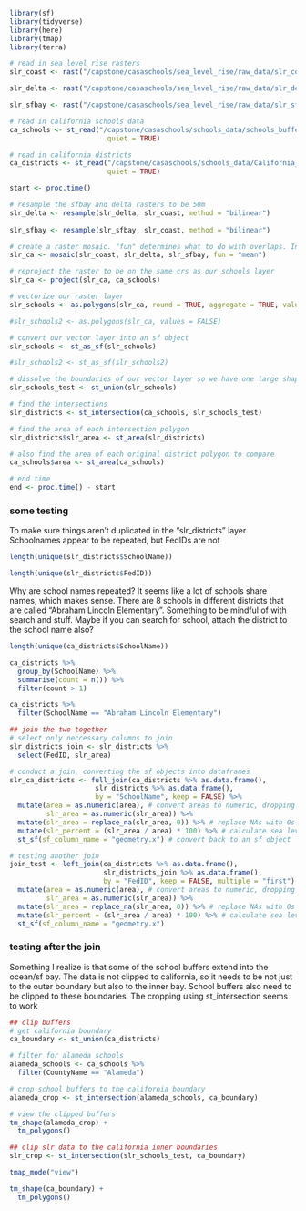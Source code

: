```r
library(sf)
library(tidyverse)
library(here)
library(tmap)
library(terra)
```


```r
# read in sea level rise rasters
slr_coast <- rast("/capstone/casaschools/sea_level_rise/raw_data/slr_coast_0.5m_jdr.tif")

slr_delta <- rast("/capstone/casaschools/sea_level_rise/raw_data/slr_delta_0.5m_jdr.tif")

slr_sfbay <- rast("/capstone/casaschools/sea_level_rise/raw_data/slr_sfbay_0.5m_jdr.tif")

# read in california schools data
ca_schools <- st_read("/capstone/casaschools/schools_data/schools_buffer/",
                        quiet = TRUE)

# read in california districts
ca_districts <- st_read("/capstone/casaschools/schools_data/California_School_District_Areas_2022-23/",
                        quiet = TRUE)
```


```r
start <- proc.time()

# resample the sfbay and delta rasters to be 50m
slr_delta <- resample(slr_delta, slr_coast, method = "bilinear")
  
slr_sfbay <- resample(slr_sfbay, slr_coast, method = "bilinear")

# create a raster mosaic. "fun" determines what to do with overlaps. In this case, we'll take the mean of overlapping cells
slr_ca <- mosaic(slr_coast, slr_delta, slr_sfbay, fun = "mean")

# reproject the raster to be on the same crs as our schools layer
slr_ca <- project(slr_ca, ca_schools)

# vectorize our raster layer
slr_schools <- as.polygons(slr_ca, round = TRUE, aggregate = TRUE, values = TRUE, extent = FALSE, digits = 0)

#slr_schools2 <- as.polygons(slr_ca, values = FALSE)

# convert our vector layer into an sf object
slr_schools <- st_as_sf(slr_schools)

#slr_schools2 <- st_as_sf(slr_schools2)

# dissolve the boundaries of our vector layer so we have one large shape
slr_schools_test <- st_union(slr_schools)

# find the intersections
slr_districts <- st_intersection(ca_schools, slr_schools_test)

# find the area of each intersection polygon
slr_districts$slr_area <- st_area(slr_districts)

# also find the area of each original district polygon to compare
ca_schools$area <- st_area(ca_schools)

# end time
end <- proc.time() - start
```

### some testing

To make sure things aren't duplicated in the "slr_districts" layer. Schoolnames appear to be repeated, but FedIDs are not

```r
length(unique(slr_districts$SchoolName))

length(unique(slr_districts$FedID))
```

Why are school names repeated? It seems like a lot of schools share names, which makes sense. There are 8 schools in different districts that are called "Abraham Lincoln Elementary". Something to be mindful of with search and stuff. Maybe if you can search for school, attach the district to the school name also?

```r
length(unique(ca_districts$SchoolName))

ca_districts %>% 
  group_by(SchoolName) %>% 
  summarise(count = n()) %>% 
  filter(count > 1)

ca_districts %>% 
  filter(SchoolName == "Abraham Lincoln Elementary")
```


```r
## join the two together
# select only neccessary columns to join
slr_districts_join <- slr_districts %>% 
  select(FedID, slr_area)

# conduct a join, converting the sf objects into dataframes
slr_ca_districts <- full_join(ca_districts %>% as.data.frame(), 
                     slr_districts %>% as.data.frame(), 
                     by = "SchoolName", keep = FALSE) %>% 
  mutate(area = as.numeric(area), # convert areas to numeric, dropping the units
         slr_area = as.numeric(slr_area)) %>% 
  mutate(slr_area = replace_na(slr_area, 0)) %>% # replace NAs with 0s
  mutate(slr_percent = (slr_area / area) * 100) %>% # calculate sea level rise inundation percentage
  st_sf(sf_column_name = "geometry.x") # convert back to an sf object

# testing another join
join_test <- left_join(ca_districts %>% as.data.frame(), 
                       slr_districts_join %>% as.data.frame(), 
                       by = "FedID", keep = FALSE, multiple = "first") %>% 
  mutate(area = as.numeric(area), # convert areas to numeric, dropping the units
         slr_area = as.numeric(slr_area)) %>% 
  mutate(slr_area = replace_na(slr_area, 0)) %>% # replace NAs with 0s
  mutate(slr_percent = (slr_area / area) * 100) %>% # calculate sea level rise inundation percentage
  st_sf(sf_column_name = "geometry.x")
```

### testing after the join

Something I realize is that some of the school buffers extend into the ocean/sf bay. The data is not clipped to california, so it needs to be not just to the outer boundary but also to the inner bay. School buffers also need to be clipped to these boundaries. The cropping using st_intersection seems to work

```r
## clip buffers
# get california boundary 
ca_boundary <- st_union(ca_districts)

# filter for alameda schools
alameda_schools <- ca_schools %>% 
  filter(CountyName == "Alameda")

# crop school buffers to the california boundary
alameda_crop <- st_intersection(alameda_schools, ca_boundary)

# view the clipped buffers
tm_shape(alameda_crop) +
  tm_polygons()

## clip slr data to the california inner boundaries
slr_crop <- st_intersection(slr_schools_test, ca_boundary)
```


```r
tmap_mode("view")

tm_shape(ca_boundary) +
  tm_polygons()
```




